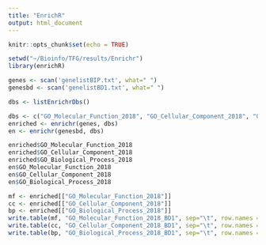 ```yaml
---
title: "EnrichR"
output: html_document
---
```


```r
knitr::opts_chunk$set(echo = TRUE)
```

```r
setwd("~/Bioinfo/TFG/results/Enrichr")
library(enrichR)

genes <- scan('genelistBIP.txt', what=" ")
genesbd <- scan('genelistBD1.txt', what=" ")

dbs <- listEnrichrDbs()
```

```r
dbs <- c("GO_Molecular_Function_2018", "GO_Cellular_Component_2018", "GO_Biological_Process_2018")
enriched <- enrichr(genes, dbs)
en <- enrichr(genesbd, dbs)
```

```r
enriched$GO_Molecular_Function_2018
enriched$GO_Cellular_Component_2018
enriched$GO_Biological_Process_2018
en$GO_Molecular_Function_2018
en$GO_Cellular_Component_2018
en$GO_Biological_Process_2018
```

```r
mf <- enriched[["GO_Molecular_Function_2018"]]
cc <- enriched[["GO_Cellular_Component_2018"]]
bp <- enriched[["GO_Biological_Process_2018"]]
write.table(mf, "GO_Molecular_Function_2018_BD1", sep="\t", row.names = FALSE, col.names = TRUE) 
write.table(cc, "GO_Cellular_Component_2018_BD1", sep="\t", row.names = FALSE, col.names = TRUE) 
write.table(bp, "GO_Biological_Process_2018_BD1", sep="\t", row.names = FALSE, col.names = TRUE)
```


